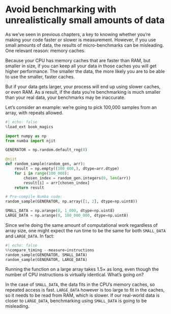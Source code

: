 # Avoid benchmarking with unrealistically small amounts of data

As we've seen in previous chapters, a key to knowing whether you're making your code faster or slower is measurement.
However, if you use small amounts of data, the results of micro-benchmarks can be misleading.
One relevant reason: memory caches.

Because your CPU has memory caches that are faster than RAM, but smaller in size, if you can keep all your data in those caches you will get higher performance.
The smaller the data, the more likely you are to be able to use the smaller, faster caches.

But if your data gets larger, your process will end up using slower caches, or even RAM.
As a result, if the data you're benchmarking is much smaller than your real data, your benchmarks may be inaccurate.

Let's consider an example: we're going to pick 100,000 samples from an array, with repeats allowed.

```python
#| echo: false
%load_ext book_magics
```

```python
import numpy as np
from numba import njit

GENERATOR = np.random.default_rng(0)

@njit
def random_sample(random_gen, arr):
    result = np.empty((100_000,), dtype=arr.dtype)
    for i in range(100_000):
        chosen_index = random_gen.integers(0, len(arr))
        result[i] = arr[chosen_index]
    return result

# Pre-compile Numba code:
random_sample(GENERATOR, np.array([1, 2], dtype=np.uint8))

SMALL_DATA = np.arange(0, 1_000, dtype=np.uint8)
LARGE_DATA = np.arange(0, 100_000_000, dtype=np.uint8)
```

Since we're doing the same amount of computational work regardless of array size, one might expect the run time to be the same for both `SMALL_DATA` and `LARGE_DATA`.
In fact:

```python
#| echo: false
%%compare_timing --measure=instructions
random_sample(GENERATOR, SMALL_DATA)
random_sample(GENERATOR, LARGE_DATA)
```

Running the function on a large array takes 1.5× as long, even though the number of CPU instructions is virtually identical.
What's going on?

In the case of `SMALL_DATA`, the data fits in the CPU's memory caches, so repeated access is fast.
`LARGE_DATA` however is too large to fit in the caches, so it needs to be read from RAM, which is slower.
If our real-world data is closer to `LARGE_DATA`, benchmarking using `SMALL_DATA` is going to be misleading.
